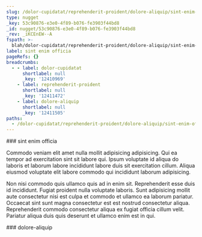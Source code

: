 ```yaml
---
slug: /dolor-cupidatat/reprehenderit-proident/dolore-aliquip/sint-enim-officia
type: nugget
_key: 53c90876-e3e0-4f89-b076-fe3903f44bd8
_id: nugget/53c90876-e3e0-4f89-b076-fe3903f44bd8
_rev: _iKCEnEW--A
fspath: >-
  blah/dolor-cupidatat/reprehenderit-proident/dolore-aliquip/sint-enim-officia.md
label: sint enim officia
pageRefs: {}
breadcrumbs:
  - - label: dolor-cupidatat
      shortlabel: null
      _key: '12410969'
    - label: reprehenderit-proident
      shortlabel: null
      _key: '12411472'
    - label: dolore-aliquip
      shortlabel: null
      _key: '12411505'
paths:
  - /dolor-cupidatat/reprehenderit-proident/dolore-aliquip/sint-enim-officia
---
```


<NuggetArea>
<Nugget slug="/dolor-cupidatat/reprehenderit-proident/dolore-aliquip/sint-enim-officia" type="nugget" _key="53c90876-e3e0-4f89-b076-fe3903f44bd8" _id="nugget/53c90876-e3e0-4f89-b076-fe3903f44bd8" _rev="_iKCEnEW--A" fspath="blah/dolor-cupidatat/reprehenderit-proident/dolore-aliquip/sint-enim-officia.md" label="sint enim officia" paths="/dolor-cupidatat/reprehenderit-proident/dolore-aliquip/sint-enim-officia">
<NuggetBody>
### sint enim officia

Commodo veniam elit amet nulla mollit adipisicing adipisicing. Qui ea tempor ad exercitation sint sit labore qui. Ipsum voluptate id aliqua do laboris et laborum labore incididunt labore duis sit exercitation cillum. Aliqua eiusmod voluptate elit labore commodo qui incididunt laborum adipisicing.

Non nisi commodo quis ullamco quis ad in enim sit. Reprehenderit esse duis id incididunt. Fugiat proident nulla voluptate laboris. Sunt adipisicing mollit aute consectetur nisi est culpa et commodo et ullamco ea laborum pariatur. Occaecat sint sunt magna consectetur est est nostrud consectetur aliqua. Reprehenderit commodo consectetur aliqua ex fugiat officia cillum velit. Pariatur aliqua duis quis deserunt et ullamco enim est in qui.

</NuggetBody>
<Breadcrumbs>
<Crumbs>
<Crumb _key="12410969" label="dolor-cupidatat" /><Crumb _key="12411472" label="reprehenderit-proident" /><Crumb _key="12411505" label="dolore-aliquip" />
</Crumbs>
</Breadcrumbs>
</Nugget>

<NuggetsInbound>
</NuggetsInbound>
<NuggetsOutbound>
</NuggetsOutbound>
</NuggetArea>
<PassagesInbound>
<Passage direction="inbound" type="passage" _key="12411505" _id="passage/12411505" _rev="_iKCEnES--B" label="dolore-aliquip" passage="dolore-aliquip" fspath="blah/dolor-cupidatat/reprehenderit-proident/dolore-aliquip" paths="/dolor-cupidatat/reprehenderit-proident/dolore-aliquip" slug="/dolor-cupidatat/reprehenderit-proident/dolore-aliquip">
<NuggetBody>
### dolore-aliquip

</NuggetBody>
<Breadcrumbs>
<Crumbs>
<Crumb _key="12410969" label="dolor-cupidatat" /><Crumb _key="12411472" label="reprehenderit-proident" />
</Crumbs>
</Breadcrumbs>
</Passage>

</PassagesInbound>
<PassagesOutbound>
</PassagesOutbound>